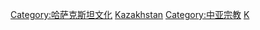 [[Category:哈萨克斯坦文化|Category:哈萨克斯坦文化]]
[[Category:亚洲各国宗教|Kazakhstan]]
[[Category:中亚宗教|Category:中亚宗教]]
[[Category:各國宗教|K]]